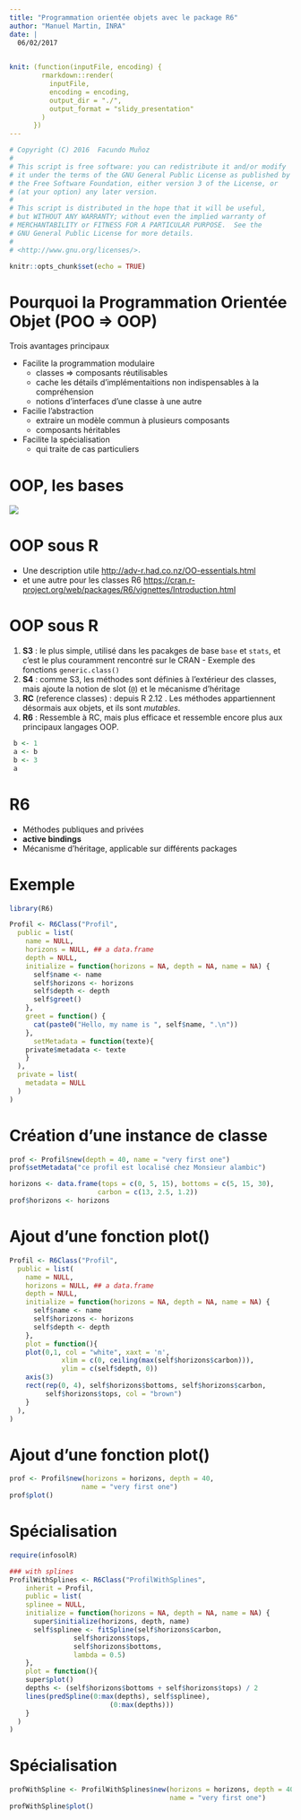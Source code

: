 ```yaml
---
title: "Programmation orientée objets avec le package R6"
author: "Manuel Martin, INRA"
date: |
  06/02/2017
  

knit: (function(inputFile, encoding) { 
        rmarkdown::render(
          inputFile,
          encoding = encoding, 
          output_dir = "./",
          output_format = "slidy_presentation"
        ) 
      })
---
```


```r
# Copyright (C) 2016  Facundo Muñoz
# 
# This script is free software: you can redistribute it and/or modify
# it under the terms of the GNU General Public License as published by
# the Free Software Foundation, either version 3 of the License, or
# (at your option) any later version.
# 
# This script is distributed in the hope that it will be useful,
# but WITHOUT ANY WARRANTY; without even the implied warranty of
# MERCHANTABILITY or FITNESS FOR A PARTICULAR PURPOSE.  See the
# GNU General Public License for more details.
#
# <http://www.gnu.org/licenses/>.
```

```r
knitr::opts_chunk$set(echo = TRUE)
```

# Pourquoi la Programmation Orientée Objet (POO => OOP)

Trois avantages principaux

- Facilite la programmation modulaire
  - classes => composants réutilisables
  - cache les détails d'implémentaitions non indispensables à la compréhension
  - notions d'interfaces d'une classe à une autre
- Facilie l'abstraction
  - extraire un modèle commun à plusieurs composants
  - composants héritables
- Facilite la spécialisation
  - qui traite de cas particuliers


# OOP, les bases

 <img src="/home/manuel/tmp/formation_R/src/schemas/classDiagram.png" />



OOP sous R
========================================================

- Une description utile [http://adv-r.had.co.nz/OO-essentials.html](http://adv-r.had.co.nz/OO-essentials.html)
- et une autre pour les classes R6 [https://cran.r-project.org/web/packages/R6/vignettes/Introduction.html](https://cran.r-project.org/web/packages/R6/vignettes/Introduction.html)


OOP sous R
========================================================

 1. **S3** : le plus simple, utilisé dans les pacakges de base `base` et `stats`, et c'est le plus couramment rencontré sur le CRAN - Exemple des fonctions `generic.class()`
 1. **S4** : comme S3, les méthodes sont définies à l'extérieur des classes, mais ajoute la notion de slot (`@`) et le mécanisme d'héritage
 1. **RC** (reference classes) : depuis R 2.12 . Les méthodes appartiennent désormais aux objets, et ils sont *mutables*.
 1. **R6** : Ressemble à RC, mais plus efficace et ressemble encore plus aux principaux langages OOP.

```r
 b <- 1
 a <- b
 b <- 3
 a
```



R6
========================================================

- Méthodes publiques and privées
- **active bindings**
- Mécanisme d'héritage, applicable sur différents packages

Exemple
=======================================================
```r
library(R6)

Profil <- R6Class("Profil",
  public = list(
    name = NULL,
    horizons = NULL, ## a data.frame
    depth = NULL,
    initialize = function(horizons = NA, depth = NA, name = NA) {
      self$name <- name
      self$horizons <- horizons
      self$depth <- depth
      self$greet()
    },
    greet = function() {
      cat(paste0("Hello, my name is ", self$name, ".\n"))
    },
      setMetadata = function(texte){
	private$metadata <- texte
    }
  ),
  private = list(
	metadata = NULL
  )
)
```

Création d'une instance de classe
=======================================================
```r
prof <- Profil$new(depth = 40, name = "very first one")
prof$setMetadata("ce profil est localisé chez Monsieur alambic")

horizons <- data.frame(tops = c(0, 5, 15), bottoms = c(5, 15, 30),
                      carbon = c(13, 2.5, 1.2))
prof$horizons <- horizons
```

Ajout d'une fonction plot()
=======================================================
```r
Profil <- R6Class("Profil",
  public = list(
    name = NULL,
    horizons = NULL, ## a data.frame
    depth = NULL,
    initialize = function(horizons = NA, depth = NA, name = NA) {
      self$name <- name
      self$horizons <- horizons
      self$depth <- depth
    },
    plot = function(){
	plot(0,1, col = "white", xaxt = 'n',
             xlim = c(0, ceiling(max(self$horizons$carbon))),
             ylim = c(self$depth, 0))
	axis(3)
	rect(rep(0, 4), self$horizons$bottoms, self$horizons$carbon,
	     self$horizons$tops, col = "brown")
    }
  ),
)

```

Ajout d'une fonction plot()
=======================================================
```r
prof <- Profil$new(horizons = horizons, depth = 40, 
                  name = "very first one")
prof$plot()

```

Spécialisation
=======================================================
```r
require(infosolR)

### with splines
ProfilWithSplines <- R6Class("ProfilWithSplines",
    inherit = Profil,
    public = list(
    splinee = NULL,
    initialize = function(horizons = NA, depth = NA, name = NA) {
      super$initialize(horizons, depth, name)
      self$splinee <- fitSpline(self$horizons$carbon,
	 			self$horizons$tops,
				self$horizons$bottoms,
				lambda = 0.5)
    },
    plot = function(){
	super$plot()
	depths <- (self$horizons$bottoms + self$horizons$tops) / 2
	lines(predSpline(0:max(depths), self$splinee),
                         (0:max(depths)))
    }
  )
)
```


Spécialisation
=======================================================
```r
profWithSpline <- ProfilWithSplines$new(horizons = horizons, depth = 40,
                                        name = "very first one")
profWithSpline$plot()
```
